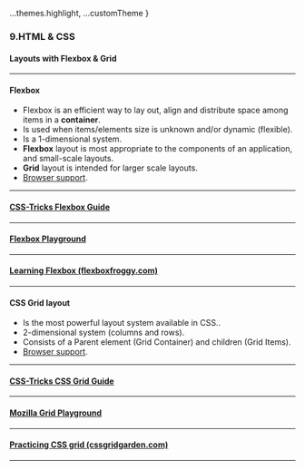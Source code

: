 
  ...themes.highlight,
  ...customTheme
}

### 9.HTML & CSS
#### Layouts with Flexbox & Grid


---

#### Flexbox

* Flexbox is an efficient way to lay out, align and distribute space among items in a **container**.
* Is used when items/elements size is unknown and/or dynamic (flexible).
* Is a 1-dimensional system.
* **Flexbox** layout is most appropriate to the components of an application, and small-scale layouts.
* **Grid** layout is intended for larger scale layouts.
* <a href="https://caniuse.com/#search=flexbox" target="_blank">Browser support</a>.



---

#### <a href="https://css-tricks.com/snippets/css/a-guide-to-flexbox/" target="_blank">CSS-Tricks Flexbox Guide</a>


---

#### <a href="https://the-echoplex.net/flexyboxes/">Flexbox Playground


---

#### <a href="https://flexboxfroggy.com/#sv" target="_blank">Learning Flexbox (flexboxfroggy.com)</a>


---

#### CSS Grid layout

* Is the most powerful layout system available in CSS..
* 2-dimensional system (columns and rows).
* Consists of a Parent element (Grid Container) and children (Grid Items).
* <a href="https://caniuse.com/#feat=css-grid" target="_blank">Browser support</a>.



---

#### <a href="https://css-tricks.com/snippets/css/complete-guide-grid/" target="_blank">CSS-Tricks CSS Grid Guide</a>


---

#### <a href="https://mozilladevelopers.github.io/playground/css-grid">Mozilla Grid Playground</a>


---

#### <a href="https://cssgridgarden.com/#sv" target="_blank">Practicing CSS grid (cssgridgarden.com)</a>


---
